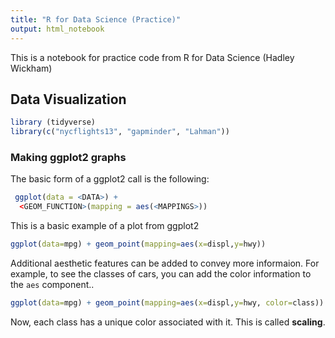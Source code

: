 ```yaml
---
title: "R for Data Science (Practice)"
output: html_notebook
---
```


This is a notebook for practice code from R for Data Science (Hadley Wickham)

## Data Visualization

```r
library (tidyverse)
library(c("nycflights13", "gapminder", "Lahman"))
```

### Making ggplot2 graphs 

The basic form of a ggplot2 call is the following:
```r
 ggplot(data = <DATA>) + 
  <GEOM_FUNCTION>(mapping = aes(<MAPPINGS>))
```
 
 
 This is a basic example of a plot from ggplot2
 
```r
ggplot(data=mpg) + geom_point(mapping=aes(x=displ,y=hwy))
```


Additional aesthetic features can be added to convey more informaion. For example, to see the classes of cars, you can add the color information to the `aes` component..

```r

ggplot(data=mpg) + geom_point(mapping=aes(x=displ,y=hwy, color=class))

```

Now, each class has a unique color associated with it. This is called **scaling**. 
